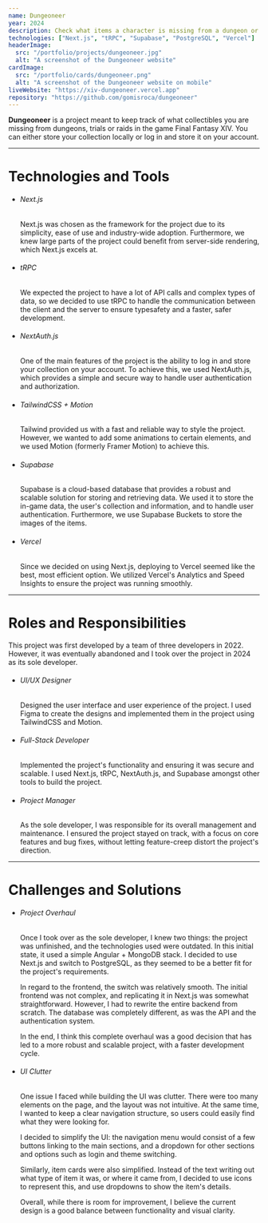 ```yaml
---
name: Dungeoneer
year: 2024
description: Check what items a character is missing from a dungeon or raid in FFXIV.
technologies: ["Next.js", "tRPC", "Supabase", "PostgreSQL", "Vercel"]
headerImage:
  src: "/portfolio/projects/dungeoneer.jpg"
  alt: "A screenshot of the Dungeoneer website"
cardImage:
  src: "/portfolio/cards/dungeoneer.png"
  alt: "A screenshot of the Dungeoneer website on mobile"
liveWebsite: "https://xiv-dungeoneer.vercel.app"
repository: "https://github.com/gomisroca/dungeoneer"
---
```


<strong>Dungeoneer</strong> is a project meant to keep track of what
collectibles you are missing from dungeons, trials or raids in the game Final
Fantasy XIV. You can either store your collection locally or log in and store it
on your account.

<hr />

<h1 class="text-2xl">Technologies and Tools</h1>
<ul>
  <li>
    <h6 className="text-lg font-semibold">Next.js</h6>
    <p>
      Next.js was chosen as the framework for the project due to its simplicity,
      ease of use and industry-wide adoption. Furthermore, we knew large parts
      of the project could benefit from server-side rendering, which Next.js
      excels at.
    </p>
  </li>
  <li>
    <h6 className="text-lg font-semibold">tRPC</h6>
    <p>
      We expected the project to have a lot of API calls and complex types of
      data, so we decided to use tRPC to handle the communication between the
      client and the server to ensure typesafety and a faster, safer
      development.
    </p>
  </li>
  <li>
    <h6 className="text-lg font-semibold">NextAuth.js</h6>
    <p>
      One of the main features of the project is the ability to log in and store
      your collection on your account. To achieve this, we used NextAuth.js,
      which provides a simple and secure way to handle user authentication and
      authorization.
    </p>
  </li>
  <li>
    <h6 className="text-lg font-semibold">TailwindCSS + Motion</h6>
    <p>
      Tailwind provided us with a fast and reliable way to style the project.
      However, we wanted to add some animations to certain elements, and we used
      Motion (formerly Framer Motion) to achieve this.
    </p>
  </li>
  <li>
    <h6 className="text-lg font-semibold">Supabase</h6>
    <p>
      Supabase is a cloud-based database that provides a robust and scalable
      solution for storing and retrieving data. We used it to store the in-game
      data, the user's collection and information, and to handle user
      authentication. Furthermore, we use Supabase Buckets to store the images
      of the items.
    </p>
  </li>
  <li>
    <h6 className="text-lg font-semibold">Vercel</h6>
    <p>
      Since we decided on using Next.js, deploying to Vercel seemed like the
      best, most efficient option. We utilized Vercel's Analytics and Speed
      Insights to ensure the project was running smoothly.
    </p>
  </li>
</ul>

<hr />

<h1 class="text-2xl">Roles and Responsibilities</h1>
This project was first developed by a team of three developers in 2022. However,
it was eventually abandoned and I took over the project in 2024 as its sole
developer.
<ul>
  <li>
    <h6 className="text-lg font-semibold">UI/UX Designer</h6>
    <p>
      Designed the user interface and user experience of the project. I used
      Figma to create the designs and implemented them in the project using
      TailwindCSS and Motion.
    </p>
  </li>
  <li>
    <h6 className="text-lg font-semibold">Full-Stack Developer</h6>
    <p>
      Implemented the project's functionality and ensuring it was secure and
      scalable. I used Next.js, tRPC, NextAuth.js, and Supabase amongst other
      tools to build the project.
    </p>
  </li>
  <li>
    <h6 className="text-lg font-semibold">Project Manager</h6>
    <p>
      As the sole developer, I was responsible for its overall management and
      maintenance. I ensured the project stayed on track, with a focus on core
      features and bug fixes, without letting feature-creep distort the
      project's direction.
    </p>
  </li>
</ul>

<hr />

<h1 class="text-2xl">Challenges and Solutions</h1>
<ul>
  <li>
    <h6 className="text-lg font-semibold">Project Overhaul</h6>
    <p>
      Once I took over as the sole developer, I knew two things: the project was
      unfinished, and the technologies used were outdated. In this initial
      state, it used a simple Angular + MongoDB stack. I decided to use Next.js
      and switch to PostgreSQL, as they seemed to be a better fit for the
      project's requirements.
    </p>
    <p>
      In regard to the frontend, the switch was relatively smooth. The initial
      frontend was not complex, and replicating it in Next.js was somewhat
      straightforward. However, I had to rewrite the entire backend from
      scratch. The database was completely different, as was the API and the
      authentication system.
    </p>
    <p>
      In the end, I think this complete overhaul was a good decision that has
      led to a more robust and scalable project, with a faster development
      cycle.
    </p>
  </li>
  <li>
    <h6 className="text-lg font-semibold">UI Clutter</h6>
    <p>
      One issue I faced while building the UI was clutter. There were too many
      elements on the page, and the layout was not intuitive. At the same time,
      I wanted to keep a clear navigation structure, so users could easily find
      what they were looking for.
    </p>
    <p>
      I decided to simplify the UI: the navigation menu would consist of a few
      buttons linking to the main sections, and a dropdown for other sections
      and options such as login and theme switching.
    </p>
    <p>
      Similarly, item cards were also simplified. Instead of the text writing
      out what type of item it was, or where it came from, I decided to use
      icons to represent this, and use dropdowns to show the item's details.
    </p>
    <p>
      Overall, while there is room for improvement, I believe the current design
      is a good balance between functionality and visual clarity.
    </p>
  </li>
</ul>
